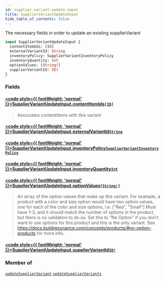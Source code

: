 ```yaml
---
id: supplier-variant-update-input
title: SupplierVariantUpdateInput
hide_table_of_contents: false
---
```








The necessary fields in order to update an existing supplierVariant

```graphql
input SupplierVariantUpdateInput {
  contentItemIds: [ID]
  externalVariantId: String
  inventoryPolicy: SupplierVariantInventoryPolicy
  inventoryQuantity: Int
  optionValues: [String!]
  supplierVariantId: ID!
}
```


### Fields

#### [<code style={{ fontWeight: 'normal' }}>SupplierVariantUpdateInput.<b>contentItemIds</b></code>](#)<Bullet />[`[ID]`](/supply/api/graphql-admin/reference/scalars/id) <Badge class="secondary" text="list"/> <Badge class="secondary" text="scalar"/>
> Associates contentItems with this variant
> 

#### [<code style={{ fontWeight: 'normal' }}>SupplierVariantUpdateInput.<b>externalVariantId</b></code>](#)<Bullet />[`String`](/supply/api/graphql-admin/reference/scalars/string) <Badge class="secondary" text="scalar"/>
> 
> 

#### [<code style={{ fontWeight: 'normal' }}>SupplierVariantUpdateInput.<b>inventoryPolicy</b></code>](#)<Bullet />[`SupplierVariantInventoryPolicy`](/supply/api/graphql-admin/reference/enums/supplier-variant-inventory-policy) <Badge class="secondary" text="enum"/>
> 
> 

#### [<code style={{ fontWeight: 'normal' }}>SupplierVariantUpdateInput.<b>inventoryQuantity</b></code>](#)<Bullet />[`Int`](/supply/api/graphql-admin/reference/scalars/int) <Badge class="secondary" text="scalar"/>
> 
> 

#### [<code style={{ fontWeight: 'normal' }}>SupplierVariantUpdateInput.<b>optionValues</b></code>](#)<Bullet />[`[String!]`](/supply/api/graphql-admin/reference/scalars/string) <Badge class="secondary" text="list"/> <Badge class="secondary" text="scalar"/>
> An array of the option values that make up this variant.
For example, a product with a color and size option would have two option values,
one for each of the color and size options, i.e. ["Red", "Small"]
Must have 1-3, and it should match the number of options in the product, but there is no validation to do so.
Set this to "No Option" if you don't want to use options for this product and this is the only variant.
See https://docs.buildresonance.com/concepts/products/#no-option-products for more info.
> 

#### [<code style={{ fontWeight: 'normal' }}>SupplierVariantUpdateInput.<b>supplierVariantId</b></code>](#)<Bullet />[`ID!`](/supply/api/graphql-admin/reference/scalars/id) <Badge class="secondary" text="non-null"/> <Badge class="secondary" text="scalar"/>
> 
> 



### Member of

[`updateSupplierVariant`](/supply/api/graphql-admin/reference/mutations/update-supplier-variant)  <Badge class="secondary" text="mutation"/><Bullet />[`updateSupplierVariants`](/supply/api/graphql-admin/reference/mutations/update-supplier-variants)  <Badge class="secondary" text="mutation"/>



